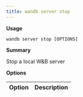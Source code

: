 ---
title: wandb server stop
---

**Usage**

`wandb server stop [OPTIONS]`

**Summary**

Stop a local W&B server


**Options**

| **Option** | **Description** |
| :--- | :--- |



